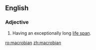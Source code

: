 ==English==

===Adjective===
{{en-adj}}

# Having an exceptionally long [[life span]].

[[ro:macrobian]]
[[zh:macrobian]]